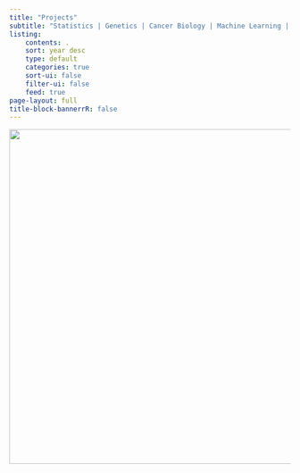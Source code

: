 ```yaml
---
title: "Projects"
subtitle: "Statistics | Genetics | Cancer Biology | Machine Learning | Public Health"
listing:
    contents: .
    sort: year desc
    type: default
    categories: true
    sort-ui: false
    filter-ui: false
    feed: true
page-layout: full
title-block-bannerrR: false
---
```


![](/images/Icons_projects.png){width="600"}
